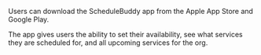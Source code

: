 Users can download the ScheduleBuddy app from the Apple App Store and Google Play.

The app gives users the ability to set their availability, see what services they are scheduled for, and all upcoming services for the org. 